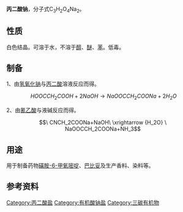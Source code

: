 {{Refimprove|time=2022-02-06T15:52:14+00:00}}
{{chembox
| Verifiedfields = changed
| Watchedfields = changed
| verifiedrevid = 333544557
| ImageFile = disodium malonate.png
| ImageSize = 180px
| ImageName = 
| IUPACName = Disodium propanedioate
| OtherNames = 丙二酸二钠，丙二酸双钠，正丙二酸钠，丙二酸二钠盐
| Section1 = {{Chembox Identifiers
| ChEMBL_Ref = {{ebicite|changed|EBI}}
| ChEMBL = 359504 
| CASNo_Ref = {{cascite|changed|??}}
| CASNo = 141-95-7
| CASOther = (一水)
| PubChem = 8865
| EINECS = 205-14-0
|  ChemSpiderID = 8532
|  SMILES = [Na+].[Na+].[O-]C(=O)CC([O-])=O
|  InChI = 1/C3H4O4.2Na/c4-2(5)1-3(6)7;;/h1H2,(H,4,5)(H,6,7);;/q;2*+1/p-2
|  InChIKey = PRWXGRGLHYDWPS-NUQVWONBAV
|  StdInChI = 1S/C3H4O4.2Na/c4-2(5)1-3(6)7;;/h1H2,(H,4,5)(H,6,7);;/q;2*+1/p-2
|  StdInChIKey = PRWXGRGLHYDWPS-UHFFFAOYSA-L
}}
| Section2 = {{Chembox Properties
|   Formula = C<sub>3</sub>H<sub>2</sub>O<sub>4</sub>Na<sub>2</sub>
|   MolarMass = 148.025 g/mol
|   Density = 
|   Solubility = 1 M (20 °C)<ref name="cb">[http://www.chemicalbook.com/ChemicalProductProperty_CN_CB8705796.htm 一水合丙二酸钠]</ref>
|   MeltingPt =
|   BoilingPtK = 659.93
   }}
| Section7 = {{Chembox Hazards
|   LD50 = 1100 mg/kg (大鼠腹腔注射)<ref name="zghg">中国化工产品大全 上卷，Da218 丙二酸钠，页545</ref><br />1584 mg/kg (家兔皮下注射最低致死量)<ref name="zghg"/>
}}
}}
'''丙二酸钠'''，分子式C<sub>3</sub>H<sub>2</sub>O<sub>4</sub>Na<sub>2</sub>。

==性质==
白色结晶。可溶于水，不溶于[[醇|醇]]、[[醚|醚]]、[[苯|苯]]。低毒。

==制备==
1、由[[氢氧化钠|氢氧化钠]]与[[丙二酸|丙二酸]]溶液反应而得。
:<math>\ HOOCCH_2COOH+2NaOH\rightarrow NaOOCCH_2COONa+2H_2O</math>

2、由[[氰乙酸|氰乙酸]]与液碱反应而得。
:<math>\ CNCH_2COONa+NaOH\ \xrightarrow {H_2O} \ NaOOCCH_2COONa+NH_3</math>

==用途==
用于制备药物[[磺胺-6-甲氧嘧啶|磺胺-6-甲氧嘧啶]]、[[巴比妥|巴比妥]]及生产香料、染料等。

==参考资料==
{{reflist}}

[[Category:丙二酸盐|Category:丙二酸盐]]
[[Category:有机酸钠盐|Category:有机酸钠盐]]
[[Category:三碳有机物|Category:三碳有机物]]